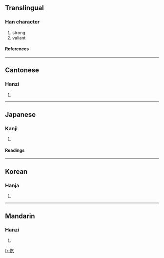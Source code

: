 ==Translingual==
===Han character===
{{Han char|rn=9|rad=人|as=03|sn=5|four=2821<sub>7</sub>|canj=人人弓 (OON)}}
# strong
# valiant
====References====
{{Han ref|kx=0093.070|dkj=00382|dj=0197.040|hdz=10114.050|uh=4EE1|ud=20193|bh=C968|bd=51560}}
----
==Cantonese==
===Hanzi===
{{yue-hanzi|jyut=|y=gaak3, ngat6}}
# {{defn|Cantonese}}
----
==Japanese==
===Kanji===
{{ja-kanji|grade=|rs=人03}}
# {{defn|Japanese}}
====Readings====
{{ja-readings|on=[[きつ]] (kitsu), [[こち]] (kochi), [[ごち]] (gochi)|kun=[[いさましい]] (isamashii)}}
----
==Korean==
===Hanja===
{{ko-hanja|hangeul=흘|rv=heul|mr=hŭl}}
# {{defn|Korean}}
----
==Mandarin==
===Hanzi===
{{cmn-hanzi|pin=[[yì]] (yi4)|wg=i<sup>4</sup>}}
# {{defn|Mandarin}}

[[fr:仡]]